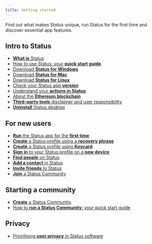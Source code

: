 ```yaml
---
title: Getting started
---
```


Find out what makes Status unique, run Status for the first time and discover essential app features.

## Intro to Status

- [**What is** Status](./what-is-status.mdx)
- [How to use Status: your **quick start guide**](./how-to-use-status-your-quick-start-guide.mdx)
- [Download **Status for Windows**](./download-status-for-windows.mdx)
- [Download **Status for Mac**](./download-status-for-mac.mdx)
- [Download **Status for Linux**](./download-status-for-linux.mdx)
- [Check your Status app **version**](./check-your-status-app-version.mdx)
- [Understand your **actions in Status**](./understand-your-actions-in-status.mdx)
- [About the **Ethereum blockchain**](./about-the-ethereum-blockchain.mdx)
- [**Third-party tools** disclaimer and user responsibility](./third-party-tools-disclaimer-and-user-responsibility.mdx)
- [**Uninstall** Status desktop](./uninstall-status-desktop.mdx)

## For new users

- [**Run** the Status app for the **first time**](./run-the-status-app-for-the-first-time.mdx)
- [**Create** a Status profile using a **recovery phrase**](./create-a-status-profile-using-a-recovery-phrase.mdx)
- [**Create** a Status profile using **Keycard**](../profile/create-a-status-profile-using-keycard.mdx)
- [**Sign in** to your Status profile on a **new device**](../profile/sign-in-to-your-status-profile-on-a-new-device.mdx)
- [**Find people** on Status](./find-people-on-status.mdx)
- [**Add a contact** in Status](../messaging/add-a-contact-in-status.mdx)
- [**Invite friends** to Status](./invite-friends-to-status.mdx)
- [**Join** a Status Community](../communities/join-a-status-community.mdx)

## Starting a community

- [**Create** a Status Community](../communities/create-a-status-community.mdx)
- [How to **run a Status Community**: your quick start guide](../communities/how-to-run-a-status-community-your-quick-start-guide.mdx)

## Privacy

- [Prioritising **user privacy** in Status software](./prioritising-user-privacy-in-status-software.mdx)
